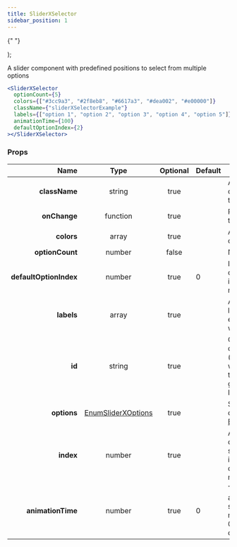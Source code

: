 ```yaml
---
title: SliderXSelector
sidebar_position: 1
---
```


<!--ExcludeStart-->


  <div style={{ width: "75%", margin: "auto" }}>
    <p></p>
    <SliderXSelector
      optionCount={5}
      colors={["#3cc9a3", "#2f8eb8", "#6617a3", "#dea002", "#e00000"]}
      className={"sliderXSelectorExample"}
      labels={["option 1", "option 2", "option 3", "option 4", "option 5"]}
      animationTime={100}
      defaultOptionIndex={2}
    >
      {" "}
    </SliderXSelector>
    <p></p>
  </div>
);

<!--ExcludeEnd-->

A slider component with predefined positions to select from multiple options

<SliderXSelectorExample></SliderXSelectorExample>

<Tabs>
  <TabItem value="jsx" label="JavaScript">

```jsx
<SliderXSelector
  optionCount={5}
  colors={["#3cc9a3", "#2f8eb8", "#6617a3", "#dea002", "#e00000"]}
  className={"sliderXSelectorExample"}
  labels={["option 1", "option 2", "option 3", "option 4", "option 5"]}
  animationTime={100}
  defaultOptionIndex={2}
></SliderXSelector>
```

  </TabItem>
</Tabs>

### Props

|                   Name |                 Type                 | Optional | Default | Description                                                                                          |
| ---------------------: | :----------------------------------: | :------: | ------- | ---------------------------------------------------------------------------------------------------- |
|          **className** |                string                |   true   |         | Additional classname to add to the component                                                         |
|           **onChange** |               function               |   true   |         | Returns the index of the selected option                                                             |
|             **colors** |                array                 |   true   |         | Array of RGB,RGBA or HEX colors                                                                      |
|        **optionCount** |                number                |  false   |         | Number of options                                                                                    |
| **defaultOptionIndex** |                number                |   true   | 0       | Initially selected option. Invalid index is defaulted to the min or max index                        |
|             **labels** |                array                 |   true   |         | Array of strings for labels. Pass "" for empty label. **\n** works for linebreaks                    |
|                 **id** |                string                |   true   |         | Custom ID for the direct slider \(<input\>) element which overwrites the default generated random ID |
|            **options** | [EnumSliderXOptions](sliderXOptions) |   true   |         | Slider behavior options. Use [EnumSliderXOptions](sliderXOptions)                                    |
|              **index** |                number                |   true   |         | Allows to externally control the selection. Invalid indexes are defaulted to min or max index.       |
|      **animationTime** |                number                |   true   | 0       | Time of full animation for selection change in microseconds. Use 0 for instant change.               |
